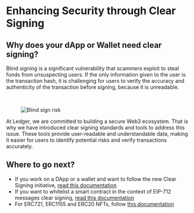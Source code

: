 # Enhancing Security through Clear Signing


## Why does your dApp or Wallet need clear signing?

Blind signing is a significant vulnerability that scammers exploit to steal funds from unsuspecting users. If the only information given to the user is the transaction hash, it is challenging for users to verify the accuracy and authenticity of the transaction before signing, because it is unreadable.

<br/>

<div style={{width: "90%"}} className="center">
  <figure>
    <img src="/blind-signing-risk.png" alt="Blind sign risk"/>
  </figure>
</div>

At Ledger, we are committed to building a secure Web3 ecosystem. That is why we have introduced clear signing standards and tools to address this issue. These tools provide user-readable and understandable data, making it easier for users to identify potential risks and verify transactions accurately.

## Where to go next?

- If you work on a DApp or a wallet and want to follow the new Clear Signing initiative, [read this documentation](./clear-signing/eip7730)
- If you want to whitelist a smart contract in the context of EIP-712 messages clear signing, [read this documentation](./clear-signing/eip712)
- For ERC721, ERC1155 and ERC20 NFTs, follow [this documentation](./clear-signing/nft)
